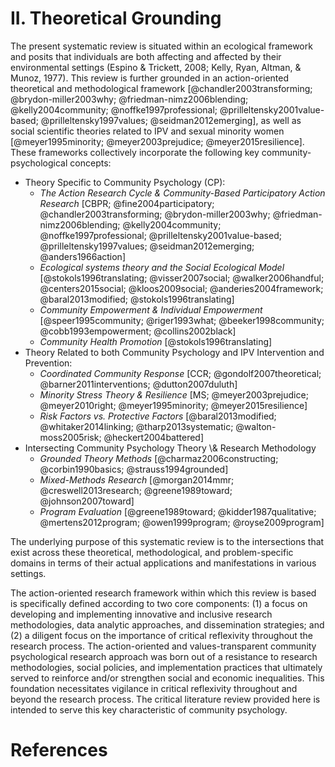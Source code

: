 # II. Theoretical Grounding \ipt

The present systematic review is situated within an ecological framework and posits that individuals are both affecting and affected by their environmental settings (Espino & Trickett, 2008; Kelly, Ryan, Altman, & Munoz, 1977). This review is further grounded in an action-oriented theoretical and methodological framework [@chandler2003transforming; @brydon-miller2003why; @friedman-nimz2006blending; @kelly2004community; @noffke1997professional; @prilleltensky2001value-based; @prilleltensky1997values; @seidman2012emerging], as well as social scientific theories related to IPV and sexual minority women [@meyer1995minority; @meyer2003prejudice; @meyer2015resilience]. These frameworks collectively incorporate the following key community-psychological concepts:

- Theory Specific to Community Psychology (CP):
    - _The Action Research Cycle & Community-Based Participatory Action Research_ [CBPR; @fine2004participatory; @chandler2003transforming; @brydon-miller2003why; @friedman-nimz2006blending; @kelly2004community; @noffke1997professional; @prilleltensky2001value-based; @prilleltensky1997values; @seidman2012emerging; @anders1966action]
    - _Ecological systems theory and the Social Ecological Model_ [@stokols1996translating; @visser2007social; @walker2006handful; @centers2015social; @kloos2009social; @anderies2004framework; @baral2013modified; @stokols1996translating]
    - _Community Empowerment & Individual Empowerment_ [@speer1995community; @riger1993what; @beeker1998community; @cobb1993empowerment; @collins2002black]
    - _Community Health Promotion_ [@stokols1996translating]

- Theory Related to both Community Psychology and IPV Intervention and Prevention:
    - _Coordinated Community Response_ [CCR; @gondolf2007theoretical; @barner2011interventions; @dutton2007duluth]
    - _Minority Stress Theory & Resilience_ [MS; @meyer2003prejudice; @meyer2010right; @meyer1995minority; @meyer2015resilience]
    - _Risk Factors vs. Protective Factors_ [@baral2013modified; @whitaker2014linking; @tharp2013systematic; @walton-moss2005risk; @heckert2004battered]

- Intersecting Community Psychology Theory \\& Research Methodology
    - _Grounded Theory Methods_ [@charmaz2006constructing; @corbin1990basics; @strauss1994grounded]
    - _Mixed-Methods Research_ [@morgan2014mmr; @creswell2013research; @greene1989toward; @johnson2007toward]
    - _Program Evaluation_ [@greene1989toward; @kidder1987qualitative; @mertens2012program; @owen1999program; @royse2009program]


The underlying purpose of this systematic review is to \edit{examine} the intersections that exist across these theoretical, methodological, and problem-specific domains in terms of their actual applications and manifestations in various settings.\ipel

The action-oriented research framework within which this review is based is specifically defined according to two core components: (1) a focus on developing and implementing innovative and inclusive research methodologies, data analytic approaches, and dissemination strategies; and (2) a diligent focus on the importance of critical reflexivity throughout the research process. The action-oriented and values-transparent community psychological research approach was born out of a resistance to research methodologies, social policies, and implementation practices that ultimately served to reinforce and/or strengthen social and economic inequalities. This foundation necessitates vigilance in critical reflexivity throughout and beyond the research process. The critical literature review provided here is intended to serve this key characteristic of community psychology.


\newpage

# References
